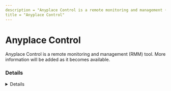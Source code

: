 ```yaml
---
description = "Anyplace Control is a remote monitoring and management (RMM) tool. More information will be added as it becomes available."
title = "Anyplace Control"
---
```




# Anyplace Control

Anyplace Control is a remote monitoring and management (RMM) tool. More information will be added as it becomes available.

### Details
<Details author={""}
         category={""}
         created={""}
         website={""}
         lastModified={"2/7/2024"}
         privileges={""}
         free={ false }
         verification={ false }
/>

#### Installation Paths
<Card code={ ["apc_host.exe"] }/>

#### Supported OS
<Badges color="warning" badges={ ["Windows"] }/>




### Forensic Artifacts




#### Network Artifacts
<EuiSpacer size="xl"/>
<NetworkArtifactsTable data={ [{"Description": "Known remote domains", "Domains": ["anyplace-control.com"], "Ports": []}] }/>




### Detections
- Detects potential network activity of Anyplace Control RMM tool
  - [Sigma Rule](https://github.com/magicsword-io/LOLRMM/blob/main/detections/sigma/anyplace_control_network_sigma.yml)
- Detects potential processes activity of Anyplace Control RMM tool
  - [Sigma Rule](https://github.com/magicsword-io/LOLRMM/blob/main/detections/sigma/anyplace_control_processes_sigma.yml)

### References
- [http://www.anyplace-control.com/anyplace-control/help/faq.htm](http://www.anyplace-control.com/anyplace-control/help/faq.htm)

